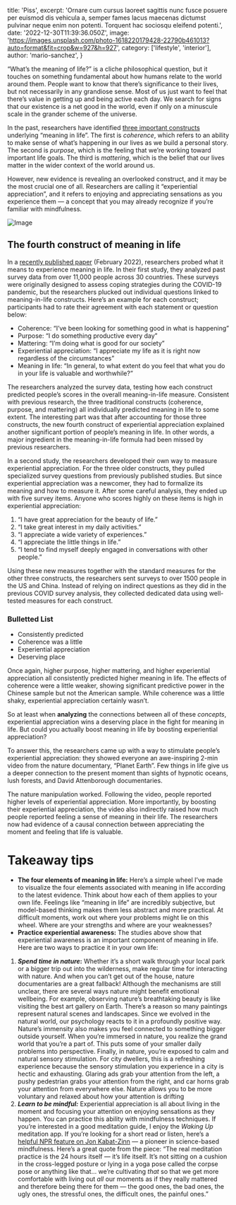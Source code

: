   title: 'Piss',
  excerpt:
    'Ornare cum cursus laoreet sagittis nunc fusce posuere per euismod dis vehicula a, semper fames lacus maecenas dictumst pulvinar neque enim non potenti. Torquent hac sociosqu eleifend potenti.',
  date: '2022-12-30T11:39:36.050Z',
  image:
    'https://images.unsplash.com/photo-1618220179428-22790b461013?auto=format&fit=crop&w=927&h=927',
  category: ['lifestyle', 'interior'],
  author: 'mario-sanchez',
}

“What’s the meaning of life?” is a cliche philosophical question, but it touches on something fundamental about how humans relate to the world around them. People want to know that there’s significance to their lives, but not necessarily in any grandiose sense. Most of us just want to feel that there’s value in getting up and being active each day. We search for signs that our existence is a net good in the world, even if only on a minuscule scale in the grander scheme of the universe.

In the past, researchers have identified [three important constructs](https://pubmed.ncbi.nlm.nih.gov/30614732/) underlying “meaning in life”. The first is _coherence_, which refers to an ability to make sense of what’s happening in our lives as we build a personal story. The second is _purpose_, which is the feeling that we’re working toward important life goals. The third is _mattering_, which is the belief that our lives matter in the wider context of the world around us.

However, new evidence is revealing an overlooked construct, and it may be the most crucial one of all. Researchers are calling it “experiential appreciation”, and it refers to enjoying and appreciating sensations as you experience them — a concept that you may already recognize if you’re familiar with mindfulness.

![Image](https://cdn.sanity.io/images/cijrdavx/production/4b0860eea675e1ebbb0bf25fbff6db2534cfb611-5184x3348.jpg?w=650&q=75&fit=clip&auto=format)

## The fourth construct of meaning in life

In a [recently published paper](https://www.nature.com/articles/s41562-021-01283-6.pdf) (February 2022), researchers probed what it means to experience meaning in life. In their first study, they analyzed past survey data from over 11,000 people across 30 countries. These surveys were originally designed to assess coping strategies during the COVID-19 pandemic, but the researchers plucked out individual questions linked to meaning-in-life constructs. Here’s an example for each construct; participants had to rate their agreement with each statement or question below:

- Coherence: “I’ve been looking for something good in what is happening”
- Purpose: “I do something productive every day”
- Mattering: “I’m doing what is good for our society”
- Experiential appreciation: “I appreciate my life as it is right now regardless of the circumstances”
- Meaning in life: “In general, to what extent do you feel that what you do in your life is valuable and worthwhile?”

The researchers analyzed the survey data, testing how each construct predicted people’s scores in the overall meaning-in-life measure. Consistent with previous research, the three traditional constructs (coherence, purpose, and mattering) all individually predicted meaning in life to some extent. The interesting part was that after accounting for those three constructs, the new fourth construct of experiential appreciation explained another significant portion of people’s meaning in life. In other words, a major ingredient in the meaning-in-life formula had been missed by previous researchers.

In a second study, the researchers developed their own way to measure experiential appreciation. For the three older constructs, they pulled specialized survey questions from previously published studies. But since experiential appreciation was a newcomer, they had to formalize its meaning and how to measure it. After some careful analysis, they ended up with five survey items. Anyone who scores highly on these items is high in experiential appreciation:

1.  “I have great appreciation for the beauty of life.”
2.  “I take great interest in my daily activities.”
3.  “I appreciate a wide variety of experiences.”
4.  “I appreciate the little things in life.”
5.  “I tend to find myself deeply engaged in conversations with other people.”

Using these new measures together with the standard measures for the other three constructs, the researchers sent surveys to over 1500 people in the US and China. Instead of relying on indirect questions as they did in the previous COVID survey analysis, they collected dedicated data using well-tested measures for each construct.

### Bulletted List

- Consistently predicted
- Coherence was a little
- Experiential appreciation
- Deserving place

Once again, higher purpose, higher mattering, and higher experiential appreciation all consistently predicted higher meaning in life. The effects of coherence were a little weaker, showing significant predictive power in the Chinese sample but not the American sample. While coherence was a little shaky, experiential appreciation certainly wasn’t.

So at least when **analyzing** the connections between all of these _concepts_, experiential appreciation wins a deserving place in the fight for meaning in life. But could you actually boost meaning in life by boosting experiential appreciation?

To answer this, the researchers came up with a way to stimulate people’s experiential appreciation: they showed everyone an awe-inspiring 2-min video from the nature documentary, “Planet Earth”. Few things in life give us a deeper connection to the present moment than sights of hypnotic oceans, lush forests, and David Attenborough documentaries.

The nature manipulation worked. Following the video, people reported higher levels of experiential appreciation. More importantly, by boosting their experiential appreciation, the video also indirectly raised how much people reported feeling a sense of meaning in their life. The researchers now had evidence of a causal connection between appreciating the moment and feeling that life is valuable.

# Takeaway tips

- **The four elements of meaning in life:** Here’s a simple wheel I’ve made to visualize the four elements associated with meaning in life according to the latest evidence. Think about how each of them applies to your own life. Feelings like “meaning in life” are incredibly subjective, but model-based thinking makes them less abstract and more practical. At difficult moments, work out where your problems might lie on this wheel. Where are your strengths and where are your weaknesses?
- **Practice experiential awareness:** The studies above show that experiential awareness is an important component of meaning in life. Here are two ways to practice it in your own life:

1.  **_Spend time in nature_:** Whether it’s a short walk through your local park or a bigger trip out into the wilderness, make regular time for interacting with nature. And when you can’t get out of the house, nature documentaries are a great fallback! Although the mechanisms are still unclear, there are several ways nature might benefit emotional wellbeing. For example, observing nature’s breathtaking beauty is like visiting the best art gallery on Earth. There’s a reason so many paintings represent natural scenes and landscapes. Since we evolved in the natural world, our psychology reacts to it in a profoundly positive way. Nature’s immensity also makes you feel connected to something bigger outside yourself. When you’re immersed in nature, you realize the grand world that you’re a part of. This puts some of your smaller daily problems into perspective. Finally, in nature, you’re exposed to calm and natural sensory stimulation. For city dwellers, this is a refreshing experience because the sensory stimulation you experience in a city is hectic and exhausting. Glaring ads grab your attention from the left, a pushy pedestrian grabs your attention from the right, and car horns grab your attention from everywhere else. Nature allows you to be more voluntary and relaxed about how your attention is drifting
2.  **_Learn to be mindful:_** Experiential appreciation is all about living in the moment and focusing your attention on enjoying sensations as they happen. You can practice this ability with mindfulness techniques. If you’re interested in a good meditation guide, I enjoy the _Waking Up_ meditation app. If you’re looking for a short read or listen, here’s a [helpful NPR feature on Jon Kabat-Zinn](https://www.npr.org/2021/12/21/1066585316/mindfulness-meditation-with-john-kabat-zinn) — a pioneer in science-based mindfulness. Here’s a great quote from the piece: “The real meditation practice is the 24 hours itself — it’s life itself. It’s not sitting on a cushion in the cross-legged posture or lying in a yoga pose called the corpse pose or anything like that… we’re cultivating _that_ so that we get more comfortable with living out _all_ our moments as if they really mattered and therefore being there for them — the good ones, the bad ones, the ugly ones, the stressful ones, the difficult ones, the painful ones.”
